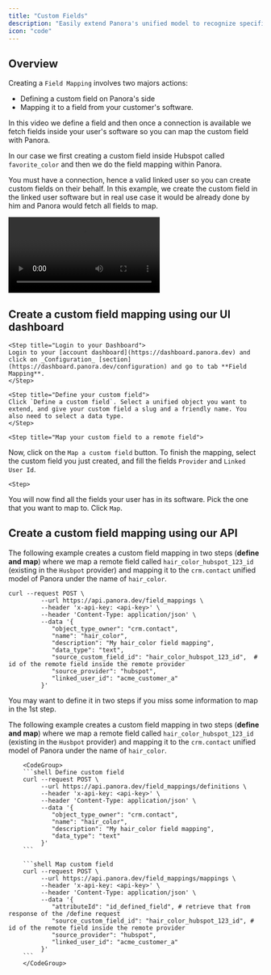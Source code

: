 ```yaml
---
title: "Custom Fields"
description: "Easily extend Panora's unified model to recognize specific fields"
icon: "code"
---
```


## Overview

Creating a `Field Mapping` involves two majors actions:

- Defining a custom field on Panora's side
- Mapping it to a field from your customer's software.

In this video we define a field and then once a connection is available we fetch fields inside your user's software so you can map the custom field with Panora.

In our case we first creating a custom field inside Hubspot called `favorite_color` and then we do the field mapping within Panora.

You must have a connection, hence a valid linked user so you can create custom fields on their behalf. In this example, we create the custom field in the linked user software but in real use case it would be already done by him and Panora would fetch all fields to map.
<Frame type="glass">
  <video
    controls
    className="w-full aspect-video"
    src="/images/customfields1.mp4"
  ></video>
</Frame>

## Create a custom field mapping using our UI dashboard

<Steps>

    <Step title="Login to your Dashboard">
    Login to your [account dashboard](https://dashboard.panora.dev) and click on _Configuration_ [section](https://dashboard.panora.dev/configuration) and go to tab **Field Mapping**.
    </Step>

    <Step title="Define your custom field">
    Click `Define a custom field`. Select a unified object you want to extend, and give your custom field a slug and a friendly name. You also need to select a data type.
    </Step>

    <Step title="Map your custom field to a remote field">

Now, click on the `Map a custom field` button. To finish the mapping, select the custom field you just created, and fill the fields `Provider` and `Linked User Id`.

</Step>

    <Step>

You will now find all the fields your user has in its software. Pick the one that you want to map to. Click `Map`.

</Step>

</Steps>

## Create a custom field mapping using our API

The following example creates a custom field mapping in two steps (**define and map**) where we map a remote field called `hair_color_hubspot_123_id` (existing in the `Husbpot` provider) and mapping it to the `crm.contact` unified model of Panora under the name of `hair_color`.

```shell Create custom field
curl --request POST \
         --url https://api.panora.dev/field_mappings \
         --header 'x-api-key: <api-key>' \
         --header 'Content-Type: application/json' \
         --data '{
            "object_type_owner": "crm.contact",
            "name": "hair_color",
            "description": "My hair_color field mapping",
            "data_type": "text",
            "source_custom_field_id": "hair_color_hubspot_123_id",  # id of the remote field inside the remote provider
            "source_provider": "hubspot",
            "linked_user_id": "acme_customer_a"
         }'
```
<Info>You may want to define it in two steps if you miss some information to map in the 1st step.</Info>

The following example creates a custom field mapping in two steps (**define and map**) where we map a remote field called `hair_color_hubspot_123_id` (existing in the `Husbpot` provider) and mapping it to the `crm.contact` unified model of Panora under the name of `hair_color`.

        <CodeGroup>
        ```shell Define custom field
        curl --request POST \
             --url https://api.panora.dev/field_mappings/definitions \
             --header 'x-api-key: <api-key>' \
             --header 'Content-Type: application/json' \
             --data '{
                "object_type_owner": "crm.contact",
                "name": "hair_color",
                "description": "My hair_color field mapping",
                "data_type": "text"
             }'
        ```

        ```shell Map custom field
        curl --request POST \
             --url https://api.panora.dev/field_mappings/mappings \
             --header 'x-api-key: <api-key>' \
             --header 'Content-Type: application/json' \
             --data '{
                "attributeId": "id_defined_field", # retrieve that from response of the /define request
                "source_custom_field_id": "hair_color_hubspot_123_id", # id of the remote field inside the remote provider
                "source_provider": "hubspot",
                "linked_user_id": "acme_customer_a"
             }'
        ```
        </CodeGroup>